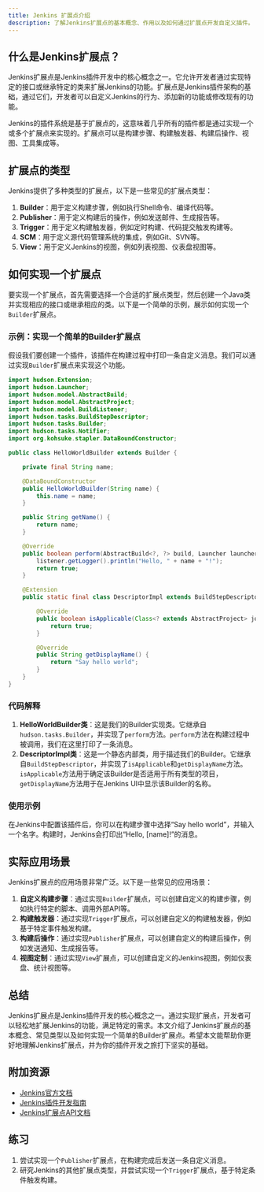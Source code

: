 ```yaml
---
title: Jenkins 扩展点介绍
description: 了解Jenkins扩展点的基本概念、作用以及如何通过扩展点开发自定义插件。
---
```


## 什么是Jenkins扩展点？

Jenkins扩展点是Jenkins插件开发中的核心概念之一。它允许开发者通过实现特定的接口或继承特定的类来扩展Jenkins的功能。扩展点是Jenkins插件架构的基础，通过它们，开发者可以自定义Jenkins的行为、添加新的功能或修改现有的功能。

Jenkins的插件系统是基于扩展点的，这意味着几乎所有的插件都是通过实现一个或多个扩展点来实现的。扩展点可以是构建步骤、构建触发器、构建后操作、视图、工具集成等。

## 扩展点的类型

Jenkins提供了多种类型的扩展点，以下是一些常见的扩展点类型：

1. **Builder**：用于定义构建步骤，例如执行Shell命令、编译代码等。
2. **Publisher**：用于定义构建后的操作，例如发送邮件、生成报告等。
3. **Trigger**：用于定义构建触发器，例如定时构建、代码提交触发构建等。
4. **SCM**：用于定义源代码管理系统的集成，例如Git、SVN等。
5. **View**：用于定义Jenkins的视图，例如列表视图、仪表盘视图等。

## 如何实现一个扩展点

要实现一个扩展点，首先需要选择一个合适的扩展点类型，然后创建一个Java类并实现相应的接口或继承相应的类。以下是一个简单的示例，展示如何实现一个`Builder`扩展点。

### 示例：实现一个简单的Builder扩展点

假设我们要创建一个插件，该插件在构建过程中打印一条自定义消息。我们可以通过实现`Builder`扩展点来实现这个功能。

```java
import hudson.Extension;
import hudson.Launcher;
import hudson.model.AbstractBuild;
import hudson.model.AbstractProject;
import hudson.model.BuildListener;
import hudson.tasks.BuildStepDescriptor;
import hudson.tasks.Builder;
import hudson.tasks.Notifier;
import org.kohsuke.stapler.DataBoundConstructor;

public class HelloWorldBuilder extends Builder {

    private final String name;

    @DataBoundConstructor
    public HelloWorldBuilder(String name) {
        this.name = name;
    }

    public String getName() {
        return name;
    }

    @Override
    public boolean perform(AbstractBuild<?, ?> build, Launcher launcher, BuildListener listener) {
        listener.getLogger().println("Hello, " + name + "!");
        return true;
    }

    @Extension
    public static final class DescriptorImpl extends BuildStepDescriptor<Builder> {

        @Override
        public boolean isApplicable(Class<? extends AbstractProject> jobType) {
            return true;
        }

        @Override
        public String getDisplayName() {
            return "Say hello world";
        }
    }
}
```

### 代码解释

1. **HelloWorldBuilder类**：这是我们的Builder实现类。它继承自`hudson.tasks.Builder`，并实现了`perform`方法。`perform`方法在构建过程中被调用，我们在这里打印了一条消息。
2. **DescriptorImpl类**：这是一个静态内部类，用于描述我们的Builder。它继承自`BuildStepDescriptor`，并实现了`isApplicable`和`getDisplayName`方法。`isApplicable`方法用于确定该Builder是否适用于所有类型的项目，`getDisplayName`方法用于在Jenkins UI中显示该Builder的名称。

### 使用示例

在Jenkins中配置该插件后，你可以在构建步骤中选择“Say hello world”，并输入一个名字。构建时，Jenkins会打印出“Hello, [name]!”的消息。

## 实际应用场景

Jenkins扩展点的应用场景非常广泛。以下是一些常见的应用场景：

1. **自定义构建步骤**：通过实现`Builder`扩展点，可以创建自定义的构建步骤，例如执行特定的脚本、调用外部API等。
2. **构建触发器**：通过实现`Trigger`扩展点，可以创建自定义的构建触发器，例如基于特定事件触发构建。
3. **构建后操作**：通过实现`Publisher`扩展点，可以创建自定义的构建后操作，例如发送通知、生成报告等。
4. **视图定制**：通过实现`View`扩展点，可以创建自定义的Jenkins视图，例如仪表盘、统计视图等。

## 总结

Jenkins扩展点是Jenkins插件开发的核心概念之一。通过实现扩展点，开发者可以轻松地扩展Jenkins的功能，满足特定的需求。本文介绍了Jenkins扩展点的基本概念、常见类型以及如何实现一个简单的Builder扩展点。希望本文能帮助你更好地理解Jenkins扩展点，并为你的插件开发之旅打下坚实的基础。

## 附加资源

- [Jenkins官方文档](https://www.jenkins.io/doc/)
- [Jenkins插件开发指南](https://www.jenkins.io/doc/developer/)
- [Jenkins扩展点API文档](https://javadoc.jenkins.io/)

## 练习

1. 尝试实现一个`Publisher`扩展点，在构建完成后发送一条自定义消息。
2. 研究Jenkins的其他扩展点类型，并尝试实现一个`Trigger`扩展点，基于特定条件触发构建。